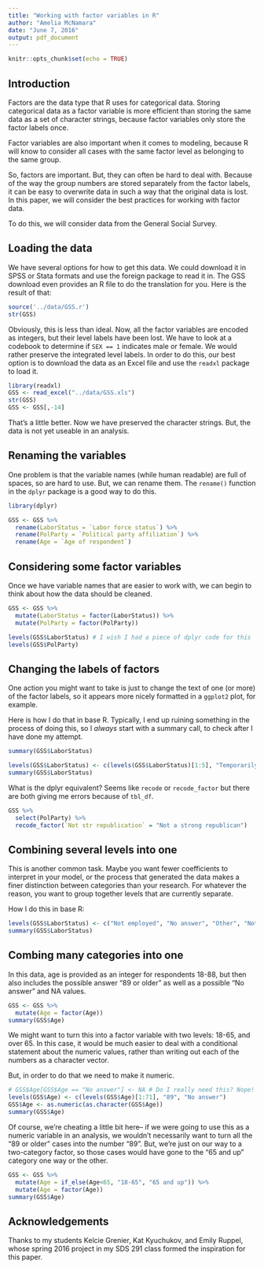 ```yaml
---
title: "Working with factor variables in R"
author: "Amelia McNamara"
date: "June 7, 2016"
output: pdf_document
---
```


```r
knitr::opts_chunk$set(echo = TRUE)
```

## Introduction

Factors are the data type that R uses for categorical data. Storing categorical data as a factor variable is more efficient than storing the same data as a set of character strings, because factor variables only store the factor labels once. 

Factor variables are also important when it comes to modeling, because R will know to consider all cases with the same factor level as belonging to the same group. 

So, factors are important. But, they can often be hard to deal with. Because of the way the group numbers are stored separately from the factor labels, it can be easy to overwrite data in such a way that the original data is lost. In this paper, we will consider the best practices for working with factor data. 

To do this, we will consider data from the General Social Survey. 


## Loading the data

We have several options for how to get this data. We could download it in SPSS or Stata formats and use the foreign package to read it in. The GSS download even provides an R file to do the translation for you. Here is the result of that:

```r
source('../data/GSS.r')
str(GSS)
```

Obviously, this is less than ideal. Now, all the factor variables are encoded as integers, but their level labels have been lost. We have to look at a codebook to determine if `SEX == 1` indicates male or female. We would rather preserve the integrated level labels. In order to do this, our best option is to download the data as an Excel file and use the `readxl` package to load it. 

```r
library(readxl)
GSS <- read_excel("../data/GSS.xls")
str(GSS)
GSS <- GSS[,-14]
```

That's a little better. Now we have preserved the character strings. But, the data is not yet useable in an analysis. 

## Renaming the variables

One problem is that the variable names (while human readable) are full of spaces, so are hard to use. But, we can rename them. The `rename()` function in the `dplyr` package is a good way to do this. 

```r
library(dplyr)

GSS <- GSS %>% 
  rename(LaborStatus = `Labor force status`) %>%
  rename(PolParty = `Political party affiliation`) %>%
  rename(Age = `Age of respondent`)
```

## Considering some factor variables
Once we have variable names that are easier to work with, we can begin to think about how the data should be cleaned. 
```r
GSS <- GSS %>%
  mutate(LaborStatus = factor(LaborStatus)) %>%
  mutate(PolParty = factor(PolParty))

levels(GSS$LaborStatus) # I wish I had a piece of dplyr code for this
levels(GSS$PolParty)
```


## Changing the labels of factors

One action you might want to take is just to change the text of one (or more) of the factor labels, so it appears more nicely formatted in a `ggplot2` plot, for example.

Here is how I do that in base R. Typically, I end up ruining something in the process of doing this, so I *always* start with a summary call, to check after I have done my attempt. 

```r
summary(GSS$LaborStatus)
```

```r
levels(GSS$LaborStatus) <- c(levels(GSS$LaborStatus)[1:5], "Temporarily not working", "Unemployed, laid off", "Working full time", "Working part time")
summary(GSS$LaborStatus)
```

What is the dplyr equivalent? Seems like `recode` or `recode_factor` but there are both giving me errors because of `tbl_df`.

```r
GSS %>% 
  select(PolParty) %>%
  recode_factor(`Not str republication` = "Not a strong republican")
```

## Combining several levels into one
This is another common task. Maybe you want fewer coefficients to interpret in your model, or the process that generated the data makes a finer distinction between categories than your research. For whatever the reason, you want to group together levels that are currently separate. 

How I do this in base R:
```r
levels(GSS$LaborStatus) <- c("Not employed", "No answer", "Other", "Not employed", "Not employed", "Not employed", "Not employed", "Employed", "Employed")
summary(GSS$LaborStatus)
```

## Combing many categories into one
In this data, age is provided as an integer for respondents 18-88, but then also includes the possible answer "89 or older" as well as a possible "No answer" and NA values. 
```r
GSS <- GSS %>%
  mutate(Age = factor(Age))
summary(GSS$Age)
```

We might want to turn this into a factor variable with two levels: 18-65, and over 65. In this case, it would be much easier to deal with a conditional statement about the numeric values, rather than writing out each of the numbers as a character vector.  

But, in order to do that we need to make it numeric. 
```r
# GSS$Age[GSS$Age == "No answer"] <- NA # Do I really need this? Nope!
levels(GSS$Age) <- c(levels(GSS$Age)[1:71], "89", "No answer")
GSS$Age <- as.numeric(as.character(GSS$Age))
summary(GSS$Age)
```

Of course, we're cheating a little bit here-- if we were going to use this as a numeric variable in an analysis, we wouldn't necessarily want to turn all the "89 or older" cases into the number "89". But, we're just on our way to a two-category factor, so those cases would have gone to the "65 and up" category one way or the other.

```r
GSS <- GSS %>%
  mutate(Age = if_else(Age<65, "18-65", "65 and up")) %>%
  mutate(Age = factor(Age))
summary(GSS$Age)
```

## Acknowledgements

Thanks to my students Kelcie Grenier, Kat Kyuchukov, and Emily Ruppel, whose spring 2016 project in my SDS 291 class formed the inspiration for this paper. 
